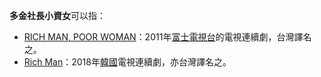 '''多金社長小資女'''可以指：

*[[RICH_MAN,_POOR_WOMAN|RICH MAN, POOR WOMAN]]：2011年[[富士電視台|富士電視台]]的電視連續劇，台灣譯名之。
*[[Rich_Man|Rich Man]]：2018年[[韓國|韓國]]電視連續劇，亦台灣譯名之。

{{disambig|Cat=七字作品消歧義}}